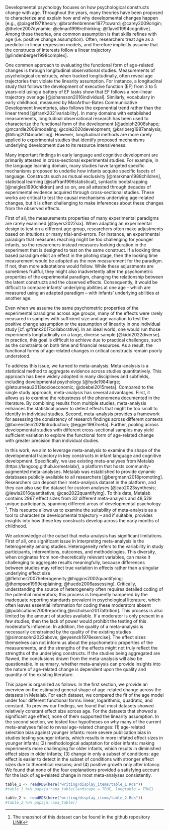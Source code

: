 Developmental psychology focuses on how psychological constructs change with age. Throughout the years, many theories have been proposed to characterize and explain how and why developmental changes happen [e.g., @piaget1971theory; @bronfenbrenner1977toward; @carey2009origin; @thelen2007dynamic; @elman1996rethinking; @flavell1994cognitive]. Among these theories, one common assumption is that skills refines with age (i.e. positive change assumption). Often, researchers treat age as a predictor in linear regression models, and therefore implicitly assume that the constructs of interests follow a linear trajectory [@lindenberger1998complex]. 

One common approach to evaluating the functional form of age-related changes is through longitudinal observational studies. Measurements of psychological constructs, when tracked longitudinally, often reveal age trajectories that violate the linearity assumption. For instance, a longitudinal study that follows the development of executive function (EF) from 3 to 5 years-old using a battery of EF tasks show that EF follows a non-linear trajectory over age [@johansson2016individual]. Similarly, vocabulary in early childhood, measured by MacArthur-Bates Communicative Development Inventories, also follows the exponential trend rather than the linear trend [@frank2021variability]. In many domains with established measurements, longitudinal observational research has been used to characterize the functional form of the development [@adolph2008shape; @mcardle2009modeling; @cole2020development; @karlberg1987analysis; @tilling2014modelling]. However, longitudinal methods are more rarely applied to experimental studies that identify proposed mechanisms underlying development due to its resource intensiveness.

Many important findings in early language and cognitive development are primarily attested in cross-sectional experimental studies. For example, in the language learning domain, many studies have targeted specific mechanisms proposed to underlie how infants acquire specific facets of language. Constructs such as mutual exclusivity [@markman1988children], statistical learning [@saffran1996statistical], syntactic bootstrapping [@naigles1990children] and so on, are all attested through decades of experimental evidence acquired through cross-sectional studies. These works are critical to test the causal mechanisms underlying age-related changes, but it is often challenging to make inferences about these changes from the observed effects. 

First of all, the measurements properties of many experimental paradigms are rarely examined [@byers2022six]. When adapting an experimental design to test on a different age group, researchers often make adjustments based on intuitions or many trial-and-errors. For instance, an experimental paradigm that measures reaching might be too challenging for younger infants, so the researchers instead measures looking duration in the experiment that is designed to test on the same construct. If a looking time based paradigm elicit an effect in the piloting stage, then the looking time measurement would be adopted as the new measurement for the paradigm. If not, then more adaptations would follow. While these adjustments are sometimes fruitful, they might also inadvertently alter the psychometric properties of the experimental paradigm, changing the relationship between the latent constructs and the observed effects. Consequently, it would be difficult to compare infants' underlying abilities at one age -- which are measured using an adapted paradigm -- with infants' underlying abilities at another age. 

Even when we assume the same psychometric properties of the experimental paradigms across age groups, many of the effects were rarely measured in samples with sufficient size and age variation to test the positive change assumption or the assumption of linearity in one individual study [cf. @frank2017collaborative]. In an ideal world, one would run those experiments longitudinally on a large, diverse sample [@kidd2022diverse]. In practice, this goal is difficult to achieve due to practical challenges, such as the constraints on both time and financial resources. As a result, the functional forms of age-related changes in critical constructs remain poorly understood. 

To address this issue, we turned to meta-analysis. Meta-analysis is a statistical method to aggregate evidence across studies quantitatively. This approach has been widely adopted in many disciplines and subfields, including developmental psychology [@hyde1984large; @letourneau2013socioeconomic; @doebel2015meta]. Compared to the single study approach, meta-analysis has several advantages. First, it allows us to examine the robustness of the phenomena documented in the literature. By combining results from multiple studies, meta-analysis enhances the statistical power to detect effects that might be too small to identify in individual studies. Second, meta-analysis provides a framework for assessing the consistency of research findings across different contexts [@borenstein2021introduction; @egger1997meta]. Further, pooling across developmental studies with different cross-sectional samples may yield sufficient  variation to explore the functional form of age-related change with greater precision than individual studies.

In this work, we aim to leverage meta-analysis to examine the shape of the developmental trajectory in key constructs in infant language and cognitive development. Specifically, we use existing meta-analyses from Metalab (https://langcog.github.io/metalab/), a platform that hosts community-augmented meta-analyses. Metalab was established to provide dynamic databases publicly available to all researchers [@bergmann2018promoting]. Researchers can deposit their meta-analysis dataset in the platform, and they can also use the dataset for custom analyses [@cao2023synthesis; @lewis2016quantitative; @cao2022quantifying]. To this date, Metalab contains 2967 effect sizes from 32 different meta-analysis and 48,529 unique participants, spanning different areas of developmental psychology ^[The snapshot of this dataset can be found in the github repository [LINK](https://github.com/anjiecao/metalabr_exp)]. This resource allows us to examine the suitability of meta-analysis as a tool to characterize developmental trajectory – and if suitable, provides insights into how these key constructs develop across the early months of childhood. 

We acknowledge at the outset that meta-analysis has significant limitations. First of all, one significant issue in interpreting meta-analysis is the heterogeneity among studies. Heterogeneity refers to the variability in study participants, interventions, outcomes, and methodologies. This diversity, when originates from non-theoretically relevant variables, can make it challenging to aggregate results meaningfully, because differences between studies may reflect true variation in effects rather than a singular underlying effect size [@fletcher2007heterogeneity;@higgins2002quantifying; @thompson1999explaining; @huedo2006assessing]. Critically, understanding the source of heterogeneity often requires detailed coding of the potential moderators; this process is frequently hampered by the inadequate reporting standards prevalent in psychological literature, which often leaves essential information for coding these moderators absent [@publications2008reporting;@nicholson2017attrition]. This process is also limited by the amount of studies available. If a moderator is only present in a few studies, then the lack of power would prohibit the testing of this moderator's influence. In addition, the quality of a meta-analysis is necessarily constrained by the quality of the existing studies [@simonsohn2022above; @eysenck1978exercise]. The effect sizes themselves can not inform us about the psychometric properties of the measurements, and the strengths of the effects might not truly reflect the strengths of the underlying constructs. If the studies being aggregated are flawed, the conclusions drawn from the meta-analysis will also be questionable. In summary, whether meta-analysis can provide insights into the nature of age-related change is dependent upon the quality and quantity of the existing literature.

This paper is organized as follows. In the first section, we provide an overview on the estimated general shape of age-related change across the datasets in Metalab. For each dataset, we compared the fit of the age model under four different functional forms: linear, logarithmic, quadratic, and constant. To preview our findings, we found that most datasets showed relatively constant effect size across age. For the datasets that showed a significant age effect, none of them supported the linearity assumption. In the second section, we tested four hypotheses on why many of the current meta-analyses failed to reveal age-related changes: (1) age-related selection bias against younger infants: more severe publication bias in studies testing younger infants, which results in more inflated effect sizes in younger infants; (2) methodological adaptation for older infants: making experiments more challenging for older infants, which results in diminished effect sizes in older infants; (3) change in only a subset of conditions: age effect is easier to detect in the subset of conditions with stronger effect sizes due to theoretical reasons; and (4) positive growth only after infancy. We found that none of the four explanations provided a satisfying account for the lack of age-related change in most meta-analyses consistently. 


```r
table_1 <- readRDS(here("writing/display_items/table_1.Rds"))
#table_1 %>% papaja::apa_table(landscape = TRUE, longtable = TRUE)
```

\begin{lltable}

\begin{longtable}{llllll}\noalign{\getlongtablewidth\global\LTcapwidth=\longtablewidth}
\caption{\label{tab:unnamed-chunk-12} This table summarizes the number of effect sizes (ES) and the number of participants included in each dataset. The ES estimates represent the aggregated effect sizes and their 95\% confidence intervals. The $I^2$ measures the heterogneity of each dataset. The paper source column indicates the published record associated with each dataset.}\\
\toprule
Dataset & \multicolumn{1}{c}{N ES} & \multicolumn{1}{c}{N Subject} & \multicolumn{1}{c}{MA ES} & \multicolumn{1}{c}{$I^2$} & \multicolumn{1}{c}{Source paper / Data Curator}\\
\midrule
\endfirsthead
\caption*{\normalfont{Table \ref{tab:unnamed-chunk-12} continued}}\\
\toprule
Dataset & \multicolumn{1}{c}{N ES} & \multicolumn{1}{c}{N Subject} & \multicolumn{1}{c}{MA ES} & \multicolumn{1}{c}{$I^2$} & \multicolumn{1}{c}{Source paper / Data Curator}\\
\midrule
\endhead
Abstract rule learning & 95 & 1123 & 0.22 [0.07, 0.37] & 0.80 & Rabagliati et al., (2018)\\
Audio-visual congruence & 92 & 4132 & 0.33 [0.19, 0.47] & 0.89 & Cox et al., (2022)\\
Categorization bias & 80 & 594 & 0.16 [-0.66, 0.99] & 0.96 & Molly Lewis\\
Cross-situational word learning & 48 & 2241 & 0.67 [0.5, 0.84] & 0.90 & Rodrigo Dal Ben\\
Familiar word recognition & 34 & 586 & 0.54 [0.38, 0.69] & 0.55 & Carbajal et al., (2021)\\
Gaze following (combined) & 81 & 1407 & 0.81 [0.61, 1.01] & 0.90 & Frank et al., (2016)\\
Infant directed speech preference & 100 & 1267 & 0.37 [0.25, 0.49] & 0.71 & Zettersten et al., (2023)\\
Label advantage in concept learning & 100 & 1644 & 0.36 [0.23, 0.48] & 0.73 & Molly Lewis\\
Language discrimination & 104 & 1479 & -0.26 [-0.4, -0.11] & 0.77 & Gasparini et al., (2021)\\
Language preference & 49 & 641 & 0.11 [-0.06, 0.28] & 0.93 & Gasparini et al., (2021)\\
Mispronunciation sensitivity & 249 & 2122 & 0.45 [0.24, 0.66] & 0.94 & Von Holzen \& Bergmann (2021)\\
Mutual exclusivity & 131 & 2222 & 1.27 [0.99, 1.56] & 0.95 & Lewis et al. (2020)\\
Natural speech preference & 55 & 786 & 0.44 [0.23, 0.65] & 0.83 & Issard et al., (2023)\\
Neonatal Imitation & 336 & 2455 & 0.68 [0.4, 0.97] & 0.94 & Davis et al. (2021)\\
Online word recognition & 14 & 330 & 1.37 [0.78, 1.96] & 0.95 & Frank et al., (2016)\\
Prosocial agents & 61 & 1244 & 0.4 [0.29, 0.52] & 0.20 & Margoni \& Surian (2018)\\
Simple arithmetic competences & 14 & 369 & 0.25 [0.04, 0.46] & 0.54 & Christodoulou et al., (2017)\\
Sound symbolism & 44 & 425 & 0.16 [-0.01, 0.33] & 0.69 & Fort et al. (2018)\\
Statistical sound category learning & 20 & 591 & 0.29 [0.01, 0.57] & 0.58 & Cristia (2018)\\
Statistical word segmentation & 103 & 804 & -0.08 [-0.18, 0.02] & 0.83 & Black \& Bergmann (2017)\\
Switch task & 143 & 2764 & -0.16 [-0.25, -0.06] & 0.78 & Tsui et al., (2019)\\
Syntactic bootstrapping & 60 & 832 & 0.24 [0.03, 0.44] & 0.72 & Cao \& Lewis (2022)\\
Vowel discrimination (native) & 143 & 2418 & 0.59 [0.43, 0.75] & 0.78 & Tsuji \& Cristia (2014)\\
Vowel discrimination (non-native) & 49 & 600 & 0.65 [0.2, 1.1] & 0.92 & Tsuji \& Cristia (2014)\\
Word segmentation (combined) & 315 & 2910 & 0.2 [0.14, 0.26] & 0.78 & Bergmann \& Cristia (2016)\\
\bottomrule
\end{longtable}

\end{lltable}


 
```r
table_2 <- readRDS(here("writing/display_items/table_2.Rds"))
#table_2 %>% papaja::apa_table()
```
 
\begin{table*}[hbt]
\ifnextchar[{\eatarg}{}
[tbp]

\begin{center}
\begin{threeparttable}

\caption{\label{tab:unnamed-chunk-10} This table summarizes the values of $\Delta$ of corrected Akaike Information Criterion (AICc) for the age model with different functional forms: Constant, Linear, Logarithmic, and Quadratic. The values were calculated from subtracting the minimum AICc from the AICc of each model. They were rounded to two decimals. Zeros represent the models with the best fit. The bold values indicate the best fitting model. Asterisks indicate that there is a significantly better fit compared to other functional forms for that dataset.}

\begin{tabular}{lllll}
\toprule
Dataset & \multicolumn{1}{c}{Const} & \multicolumn{1}{c}{Linear} & \multicolumn{1}{c}{Log} & \multicolumn{1}{c}{Quadratic}\\
\midrule
Cross-situational word learning & \bf{0.00} & 2.44 & 2.29 & 2.55\\
Language discrimination & \bf{0.00} & 1.32 & 0.91 & 1.59\\
Prosocial agents & \bf{0.00} & 2.08 & 1.87 & 2.15\\
Simple arithmetic competences & \bf{0.00*} & 6.65* & 6.74* & 6.55*\\
Statistical word segmentation & \bf{0.00} & 1.34 & 1.51 & 1.12\\
Switch task & \bf{0.00} & 1.12 & 1.15 & 1.06\\
Syntactic bootstrapping & \bf{0.00} & 0.71 & 0.56 & 0.88\\
Vowel discrimination (native) & \bf{0.00} & 1.34 & 0.99 & 1.63\\
Vowel discrimination (non-native) & \bf{0.00} & 1.56 & 1.67 & 1.46\\
Word segmentation (combined) & \bf{0.00} & 1.28 & 1.05 & 1.61\\
Infant directed speech preference & \bf{0.00} & 1.57 & 1.47 & 1.53\\
Mispronunciation sensitivity & 1.89 & \bf{0.00} & 0.05 & 0.19\\
Online word recognition & 2.22 & \bf{0.00} & 0.23 & 0.15\\
Sound symbolism & 3.91 & \bf{0.00} & 0.61 & 0.09\\
Audio-visual congruence & 5.90* & 6.70* & \bf{0.00*} & 7.44*\\
Label advantage in concept learning & 2.37 & 0.95 & \bf{0.00} & 1.63\\
Mutual exclusivity & 9.80* & 0.58 & \bf{0.00*} & 1.38\\
Neonatal Imitation & 2.25 & 0.36 & \bf{0.00} & 1.06\\
Abstract rule learning & 0.44 & 0.32 & 0.86 & \bf{0.00}\\
Categorization bias & 8.46* & 0.62 & 1.36 & \bf{0.00*}\\
Familiar word recognition & 1.68 & 0.28 & 1.15 & \bf{0.00}\\
Gaze following (combined) & 43.73* & 2.07 & 10.41* & \bf{0.00*}\\
Language preference & 2.50 & 2.36 & 4.12 & \bf{0.00}\\
Natural speech preference & 0.86 & 0.43 & 1.04 & \bf{0.00}\\
Statistical sound category learning & 3.44 & 1.04 & 3.01 & \bf{0.00}\\
\bottomrule
\end{tabular}

\end{threeparttable}
\end{center}

\end{table*}
\efloatseparator
